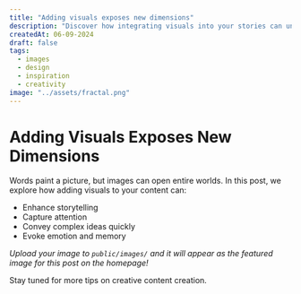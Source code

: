 ```yaml
---
title: "Adding visuals exposes new dimensions"
description: "Discover how integrating visuals into your stories can unlock fresh perspectives and bring your content to life."
createdAt: 06-09-2024
draft: false
tags:
  - images
  - design
  - inspiration
  - creativity
image: "../assets/fractal.png"
---
```


# Adding Visuals Exposes New Dimensions

Words paint a picture, but images can open entire worlds. In this post, we explore how adding visuals to your content can:

- Enhance storytelling
- Capture attention
- Convey complex ideas quickly
- Evoke emotion and memory

*Upload your image to `public/images/` and it will appear as the featured image for this post on the homepage!*

Stay tuned for more tips on creative content creation. 
